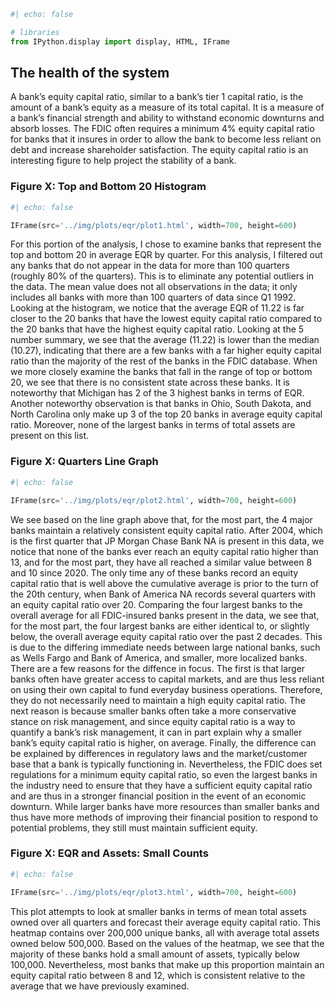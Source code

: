 
```python
#| echo: false

# libraries
from IPython.display import display, HTML, IFrame

```



## The health of the system

A bank's equity capital ratio, similar to a bank's tier 1 capital ratio, is the amount of a bank's equity as a measure of its total capital. It is a measure of a bank's financial strength and ability to withstand economic downturns and absorb losses. The FDIC often requires a minimum 4% equity capital ratio for banks that it insures in order to allow the bank to become less reliant on debt and increase shareholder satisfaction. The equity capital ratio is an interesting figure to help project the stability of a bank. 

### Figure X: Top and Bottom 20 Histogram

```python
#| echo: false

IFrame(src='../img/plots/eqr/plot1.html', width=700, height=600)

```

For this portion of the analysis, I chose to examine banks that represent the top and bottom 20 in average EQR by quarter. For this analysis, I filtered out any banks that do not appear in the data for more than 100 quarters (roughly 80% of the quarters). This is to eliminate any potential outliers in the data. The mean value does not all observations in the data; it only includes all banks with more than 100 quarters of data since Q1 1992. Looking at the histogram, we notice that the average EQR of 11.22 is far closer to the 20 banks that have the lowest equity capital ratio compared to the 20 banks that have the highest equity capital ratio. Looking at the 5 number summary, we see that the average (11.22) is lower than the median (10.27), indicating that there are a few banks with a far higher equity capital ratio than the majority of the rest of the banks in the FDIC database. When we more closely examine the banks that fall in the range of top or bottom 20, we see that there is no consistent state across these banks. It is noteworthy that Michigan has 2 of the 3 highest banks in terms of EQR. Another noteworthy observation is that banks in Ohio, South Dakota, and North Carolina only make up 3 of the top 20 banks in average equity capital ratio. Moreover, none of the largest banks in terms of total assets are present on this list. 

### Figure X: Quarters Line Graph

```python
#| echo: false

IFrame(src='../img/plots/eqr/plot2.html', width=700, height=600)

```

We see based on the line graph above that, for the most part, the 4 major banks maintain a relatively consistent equity capital ratio. After 2004, which is the first quarter that JP Morgan Chase Bank NA is present in this data, we notice that none of the banks ever reach an equity capital ratio higher than 13, and for the most part, they have all reached a similar value between 8 and 10 since 2020. The only time any of these banks record an equity capital ratio that is well above the cumulative average is prior to the turn of the 20th century, when Bank of America NA records several quarters with an equity capital ratio over 20. Comparing the four largest banks to the overall average for all FDIC-insured banks present in the data, we see that, for the most part, the four largest banks are either identical to, or slightly below, the overall average equity capital ratio over the past 2 decades. This is due to the differing immediate needs between large national banks, such as Wells Fargo and Bank of America, and smaller, more localized banks. There are a few reasons for the diffence in focus. The first is that larger banks often have greater access to capital markets, and are thus less reliant on using their own capital to fund everyday business operations. Therefore, they do not necessarily need to maintain a high equity capital ratio. The next reason is because smaller banks often take a more conservative stance on risk management, and since equity capital ratio is a way to quantify a bank's risk management, it can in part explain why a smaller bank's equity capital ratio is higher, on average. Finally, the difference can be explained by differences in regulatory laws and the market/customer base that a bank is typically functioning in. Nevertheless, the FDIC does set regulations for a minimum equity capital ratio, so even the largest banks in the industry need to ensure that they have a sufficient equity capital ratio and are thus in a stronger financial position in the event of an economic downturn. While larger banks have more resources than smaller banks and thus have more methods of improving their financial position to respond to potential problems, they still must maintain sufficient equity.

### Figure X: EQR and Assets: Small Counts

```python
#| echo: false

IFrame(src='../img/plots/eqr/plot3.html', width=700, height=600)

```

This plot attempts to look at smaller banks in terms of mean total assets owned over all quarters and forecast their average equity capital ratio. This heatmap contains over 200,000 unique banks, all with average total assets owned below 500,000. Based on the values of the heatmap, we see that the majority of these banks hold a small amount of assets, typically below 100,000. Nevertheless, most banks that make up this proportion maintain an equity capital ratio between 8 and 12, which is consistent relative to the average that we have previously examined. 